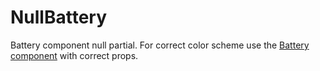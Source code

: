 
# NullBattery
Battery component null partial. For correct color scheme use the [Battery component](/components/Battery) with correct props.





